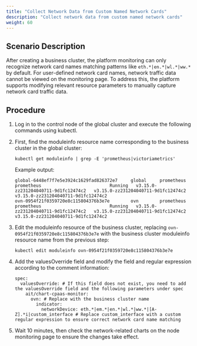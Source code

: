 ```yaml
---
title: "Collect Network Data from Custom Named Network Cards"
description: "Collect network data from custom named network cards"
weight: 60
---
```


## Scenario Description

After creating a business cluster, the platform monitoring can only recognize network card names matching patterns like `eth.*|en.*|wl.*|ww.*` by default. For user-defined network card names, network traffic data cannot be viewed on the monitoring page. To address this, the platform supports modifying relevant resource parameters to manually capture network card traffic data.

## Procedure

1. Log in to the control node of the global cluster and execute the following commands using kubectl.

2. First, find the moduleinfo resource name corresponding to the business cluster in the global cluster:

    ```
    kubectl get moduleinfo | grep -E 'prometheus|victoriametrics'
    ```

    Example output:

    ```
    global-6448ef7f7e5e3924c1629fad826372e7     global     prometheus          prometheus                          Running   v3.15.0-zz231204040711-9d1fc12474c2   v3.15.0-zz231204040711-9d1fc12474c2   v3.15.0-zz231204040711-9d1fc12474c2
    ovn-0954f21f0359720e8c115804376b3e7e        ovn        prometheus          prometheus                          Running   v3.15.0-zz231204040711-9d1fc12474c2   v3.15.0-zz231204040711-9d1fc12474c2   v3.15.0-zz231204040711-9d1fc12474c2
    ```

3. Edit the moduleinfo resource of the business cluster, replacing `ovn-0954f21f0359720e8c115804376b3e7e` with the business cluster moduleinfo resource name from the previous step:

    ```
    kubectl edit moduleinfo ovn-0954f21f0359720e8c115804376b3e7e
    ```

4. Add the valuesOverride field and modify the field and regular expression according to the comment information:

    ```
    spec:
      valuesOverride: # If this field does not exist, you need to add the valuesOverride field and the following parameters under spec
        ait/chart-cpaas-monitor:
          ovn: # Replace with the business cluster name
            indicator:
              networkDevice: eth.*|em.*|en.*|wl.*|ww.*|[A-Z].*i|custom_interface # Replace custom_interface with a custom regular expression to ensure correct network card name matching
    ```

5. Wait 10 minutes, then check the network-related charts on the node monitoring page to ensure the changes take effect.